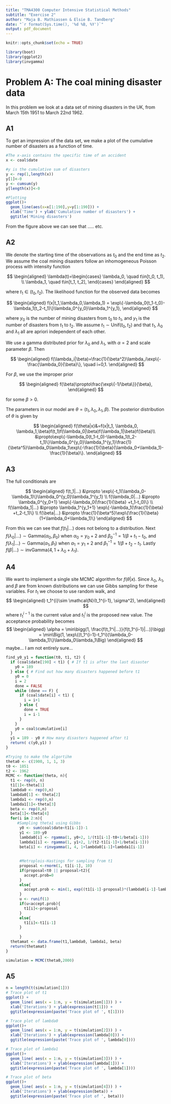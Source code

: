 ```yaml
---
title: "TMA4300 Computer Intensive Statistical Methods"
subtitle: "Exercise 2"
author: "Maja B. Mathiassen & Elsie B. Tandberg"
date: "`r format(Sys.time(), '%d %B, %Y')`"
output: pdf_document
---
```


```r
knitr::opts_chunk$set(echo = TRUE)
```

```r
library(boot)
library(ggplot2)
library(invgamma)
```

# Problem A: The coal mining disaster data
In this problem we look at a data set of mining disasters in the UK, from March 15th 1951 to March 22nd 1962.

## A1

To get an impression of the data set, we make a plot of the cumulative number of disasters as a function of time. 
```r
#The x-axis contains the specific time of an accident
x <- coal$date

#y is the cumulative sum of disasters
y <- rep(1,length(x))
y[1]<-0
y <- cumsum(y)
y[length(x)]<-0

#Plotting
ggplot()+
  geom_line(aes(x=x[1:190],y=y[1:190])) +
  xlab('Time') + ylab('Cumulative number of disasters') + 
  ggtitle('Mining disasters') 
```
From the figure above we can see that ..... etc. 

## A2

We denote the starting time of the observations as $t_0$ and the end time as $t_2$. We assume the coal mining disasters follow an inhomogeneous Poisson process with intensity function

$$
\begin{aligned}
\lambda(t)=\begin{cases}
\lambda_0, \quad t\in[t_0, t_1), \\
\lambda_1, \quad t\in[t_1, t_2],
\end{cases}
\end{aligned}
$$ 

where $t_1\in(t_0, t_2)$. The likelihood function for the observed data becomes

$$
\begin{aligned}
f(x|t_1,\lambda_0,\lambda_1) = \exp\{-\lambda_0(t_1-t_0)-\lambda_1(t_2-t_1)\}\lambda_0^{y_0}\lambda_1^{y_1},
\end{aligned}
$$

where $y_0$ is the number of mining disasters from $t_0$ to $t_1$, and $y_1$ is the number of disasters from $t_1$ to $t_2$. We assume $t_1\sim\text{Unif}(t_0,t_2)$ and that $t_1$, $\lambda_0$ and $\lambda_1$ all are apriori independent of each other. 

We use a gamma distributed prior for $\lambda_0$ and $\lambda_1$, with $\alpha=2$ and scale parameter $\beta$. Then

$$
\begin{aligned}
f(\lambda_i|\beta)=\frac{1}{\beta^2}\lambda_i\exp\{-\frac{\lambda_0}{\beta}\}, \quad i=0,1.
\end{aligned}
$$

For $\beta$, we use the improper prior 

$$
\begin{aligned}
f(\beta)\propto\frac{\exp\{-1/\beta\}}{\beta},
\end{aligned}
$$

for some $\beta>0$.

The parameters in our model are $\theta=(t_1,\lambda_0,\lambda_1,\beta)$. The posterior distribution of $\theta$ is given by

$$
\begin{aligned}
f(\theta|x)&=f(x|t_1, \lambda_0, \lambda_1,\beta)f(t_1)f(\lambda_0|\beta)f(\lambda_1|\beta)f(\beta)\\
&\propto\exp\{-\lambda_0(t_1-t_0)-\lambda_1(t_2-t_1)\}\lambda_0^{y_0}\lambda_1^{y_1}\frac{1}{\beta^5}\lambda_0\lambda_1\exp\{-\frac{1}{\beta}(\lambda_0+\lambda_1)-\frac{1}{\beta}\}.
\end{aligned}
$$

## A3
The full conditionals are

$$
\begin{aligned}
f(t_1|...) &\propto \exp\{-t_1(\lambda_0-\lambda_1)\}\lambda_0^{y_0}\lambda_1^{y_1} \\
f(\lambda_0|...) &\propto \lambda_0^{y_0+1} \exp\{-\lambda_0(\frac{1}{\beta} +t_1-t_0)\} \\
f(\lambda_1|...) &\propto \lambda_1^{y_1+1} \exp\{-\lambda_1(\frac{1}{\beta} +t_2-t_1)\} \\
f(\beta|...) &\propto \frac{1}{\beta^5}\exp\{\frac{1}{\beta}(1+\lambda_0+\lambda_1)\}
\end{aligned}
$$


From this we can see that $f(t_1|...)$ does not belong to a distribution. Next $f(\lambda_0|...)\sim\text{Gamma}(\alpha_0,\beta_0)$ when $\alpha_0=y_0+2$ and $\beta_0^{-1}=1/\beta + t_1 - t_0$, and $f(\lambda_1|...)\sim\text{Gamma}(\alpha_1,\beta_1)$ when $\alpha_1=y_1+2$ and $\beta_1^{-1}=1/\beta + t_2 - t_1$. Lastly $f(\beta|...)\sim \text{invGamma}(4, 1+\lambda_0 + \lambda_1)$.

## A4

We want to implement a single site MCMC algorithm for $f(\theta|x)$. Since $\lambda_0$, $\lambda_1$, and $\beta$ are from known distributions we can use Gibbs sampling for these variables. For $t_1$ we choose to use random walk, and 
$$
\begin{aligned}
t_1^{i}\sim \mathcal{N}(t_1^{i-1}, \sigma^2),
\end{aligned}
$$
where $t_1^{i-1}$ is the current value and $t_1^i$ is the proposed new value. The acceptance probability becomes
$$
\begin{aligned}
\alpha = \min\bigg(1, \frac{f(t_1^i|...)}{f(t_1^{i-1}|...)}\bigg) = \min\Big(1, \exp\{(t_1^{i-1}-t_1^i)(\lambda_0-\lambda_1)\}\lambda_0\lambda_1\Big)
\end{aligned}
$$
maybe... I am not entirely sure...

```r
find_y0_y1 = function(t0, t1, t2) {
  if (coal$date[190] < t1) { # If t1 is after the last disaster 
    y0 = 189        
  } else { # Find out how many disasters happened before t1
    y0 = 0
    i = 2
    done = FALSE
    while (done == F) {
      if (coal$date[i] < t1) {
        i = i+1
      } else {
        done = TRUE
        i = i-1
      }
    }
    y0 = coal$cumulative[i]
  }
  y1 = 189 - y0 # How many disasters happened after t1
  return( c(y0,y1) )
}
```


```r
#Trying to make the algortihm
theta0 <- c(1900, 1, 1, 3)
t0 <- 1851
t2 <- 1962
MCMC <- function(theta, n){
  t1 <- rep(0, n)
  t1[1]<-theta[1]
  lambda0 <- rep(0,n)
  lambda0[1] <- theta[2]
  lambda1 <- rep(0,n)
  lambda1[1]<-theta[3]
  beta <- rep(0,n)
  beta[1]<-theta[4]
  for(i in 2:n){
     #Sampling theta1 using Gibbs
      y0 <- sum(coal$date<t1[i-1])-1
      y1 <- 189-y0
      lambda0[i] <- rgamma(1, y0+2, 1/(t1[i-1]-t0+1/beta[i-1]))
      lambda1[i] <- rgamma(1, y1+2, 1/(t2-t1[i-1]+1/beta[i-1]))
      beta[i] <- rinvgamma(1, 4, 1+lambda0[i-1]+lambda1[i-1])
      
      
      #Metroplois-Hastings for sampling from t1
      proposal <-rnorm(1, t1[i-1], 10)
      if(proposal<t0 || proposal>t2){
        accept.prob=0
      }
      else{
        accept.prob <- min(1, exp((t1[i-1]-proposal)*(lambda0[i-1]-lambda1[i-1])*lambda0[i-1]^y0*lambda1[i-1]^y1))
      }
      u <- runif(1)
      if(u<accept.prob){
        t1[i]<-proposal
      }
      else{
        t1[i]<-t1[i-1]
      }
      
      }
  thetamat <- data.frame(t1,lambda0, lambda1, beta)
  return(thetamat)
}

simulation = MCMC(theta0,2000)
```

## A5

``` r
n = length(t(simulation[1]))
# Trace plot of t1
ggplot() +
  geom_line( aes(x = 1:n, y = t(simulation[1])) ) +
  xlab('Iterations') + ylab(expression(t[1])) + 
  ggtitle(expression(paste('Trace plot of ', t[1]))) 

# Trace plot of lambda0
ggplot()+
  geom_line( aes(x = 1:n, y = t(simulation[2])) ) +
  xlab('Iterations') + ylab(expression(lambda[0])) + 
  ggtitle(expression(paste('Trace plot of ', lambda[0])))

# Trace plot of lambda1
ggplot()+
  geom_line( aes(x = 1:n, y = t(simulation[3])) ) +
  xlab('Iterations') + ylab(expression(lambda[1])) + 
  ggtitle(expression(paste('Trace plot of ', lambda[1])))

# Trace plot of beta
ggplot()+
  geom_line( aes(x = 1:n, y = t(simulation[4])) ) +
  xlab('Iterations') + ylab(expression(beta)) + 
  ggtitle(expression(paste('Trace plot of ', beta))) 
```
